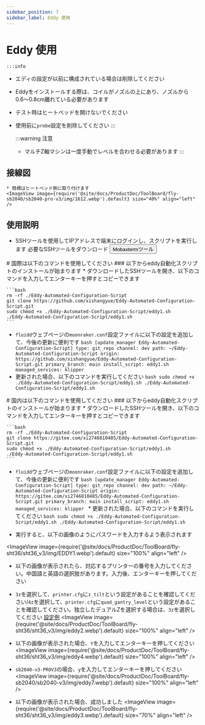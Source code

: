 ```yaml
---
sidebar_position: 7
sidebar_label: Eddy 使用
---
```




# Eddy 使用

    :::info
  * エディの設定が以前に構成されている場合は削除してください
  * Eddyをインストールする際は、コイルがノズルの上にあり、ノズルから0.6〜0.8cm離れている必要があります
  * テスト時はヒートベッドを開けないでください
  * 使用前に`probe`設定を削除してください
    :::


    :::warning 注意
    * マルチZ軸マシンは一度手動でレベルを合わせる必要があります
    :::


## 接線図

    * 商標はヒートベッド側に取り付けます
    <ImageView image={require('@site/docs/ProductDoc/ToolBoard/fly-sb2040/sb2040-pro-v3/img/1612.webp').default} size="40%" align="left" />


## 使用説明
   * SSHツールを使用してIPアドレスで端末にログインし、スクリプトを実行します
    必要なSSHツールをダウンロード <Button variant="contained" disableElevation href="/docs/ResDownload/auxiliary_software/">Mobaxtermツール</Button>


<Tabs>
  <TabItem value="eddy1" label="国際使用">
    # 国際は以下のコマンドを使用してください
    ### 以下からeddy自動化スクリプトのインストールが始まります
    * ダウンロードしたSSHツールを開き、以下のコマンドを入力してエンターキーを押すとコピーできます
    
    ```bash
    rm -rf ./Eddy-Automated-Configuration-Script
    git clone https://github.com/xishangyue/Eddy-Automated-Configuration-Script.git
    sudo chmod +x ./Eddy-Automated-Configuration-Script/eddy1.sh
    ./Eddy-Automated-Configuration-Script/eddy1.sh
    ```
   * `fluidd`ウェブページの`moonraker.conf`設定ファイルに以下の設定を追加して、今後の更新に便利です
    ```bash
    [update_manager Eddy-Automated-Configuration-Script]
    type: git_repo
    channel: dev
    path: ~/Eddy-Automated-Configuration-Script
    origin: https://github.com/xishangyue/Eddy-Automated-Configuration-Script.git
    primary_branch: main
    install_script: eddy1.sh
    managed_services: klipper
    ```
   * 更新された場合、以下のコマンドを実行してください
    ```bash
    sudo chmod +x ./Eddy-Automated-Configuration-Script/eddy1.sh
    ./Eddy-Automated-Configuration-Script/eddy1.sh
    ```
</TabItem>

  <TabItem value="eddy2" label="国内使用">
# 国内は以下のコマンドを使用してください
### 以下からeddy自動化スクリプトのインストールが始まります
    * ダウンロードしたSSHツールを開き、以下のコマンドを入力してエンターキーを押すとコピーできます
    
    ```bash
    rm -rf ./Eddy-Automated-Configuration-Script
    git clone https://gitee.com/xi2746810485/Eddy-Automated-Configuration-Script.git
    sudo chmod +x ./Eddy-Automated-Configuration-Script/eddy1.sh
    ./Eddy-Automated-Configuration-Script/eddy1.sh
    ```
   * `fluidd`ウェブページの`moonraker.conf`設定ファイルに以下の設定を追加して、今後の更新に便利です
    ```bash
    [update_manager Eddy-Automated-Configuration-Script]
    type: git_repo
    channel: dev
    path: ~/Eddy-Automated-Configuration-Script
    origin: https://gitee.com/xi2746810485/Eddy-Automated-Configuration-Script.git
    primary_branch: main
    install_script: eddy1.sh
    managed_services: klipper
    ```
    * 更新された場合、以下のコマンドを実行してください
    ```bash
    sudo chmod +x ./Eddy-Automated-Configuration-Script/eddy1.sh
    ./Eddy-Automated-Configuration-Script/eddy1.sh
    ```
  </TabItem>
</Tabs>


* 実行すると、以下の画像のようにパスワードを入力するよう表示されます

<ImageView image={require('@site/docs/ProductDoc/ToolBoard/fly-sht36/sht36_v3/img/EDDY1.webp').default} size="100%" align="left" />

* 以下の画像が表示されたら、対応するプリンターの番号を入力してください。中国語と英語の選択肢があります。入力後、エンターキーを押してください
* `3z`を選択して、`printer.cfg`に`z_tilt`という設定があることを確認してください/`4z`を選択して、`printer.cfg`に`quad_gantry_level`という設定があることを確認してください。独立したデュアルZを選択する場合は、`3z`を選択してください [設定例](https://mellow.klipper.cn/docs/category/klipper-%E5%8F%82%E8%80%83%E9%85%8D%E7%BD%AE)
<ImageView image={require('@site/docs/ProductDoc/ToolBoard/fly-sht36/sht36_v3/img/eddy2.webp').default} size="100%" align="left" />

* 以下の画像が表示された場合、`Y`を入力してエンターキーを押してください
<ImageView image={require('@site/docs/ProductDoc/ToolBoard/fly-sht36/sht36_v3/img/eddy4.webp').default} size="100%" align="left" />

* `sb2040-v3-PROV3`の場合、`y`を入力してエンターキーを押してください
<ImageView image={require('@site/docs/ProductDoc/ToolBoard/fly-sb2040/sb2040-v3/img/eddy7.webp').default} size="100%" align="left" />

* 以下の画像が表示された場合、成功しました
<ImageView image={require('@site/docs/ProductDoc/ToolBoard/fly-sht36/sht36_v3/img/eddy3.webp').default} size="70%" align="left" />

<LDC1612 />
